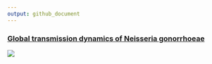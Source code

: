```yaml
---
output: github_document
---
```



### [Global transmission dynamics of Neisseria gonorrhoeae](https://magnunos.shinyapps.io/LineageHomology_Explorer/?_ga=2.205397328.1370338265.1637693506-226041197.1637248825)

[![](https://github.com/magnusnosnes/10000_Ngon_genomes/blob/main/TL_Explorer.png)](https://github.com/magnusnosnes/10000_Ngon_genomes/blob/main/Files/TL_Explorer.png)

